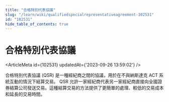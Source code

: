 ```yaml
---
title: "合格特別代表協議"
slug: "/learn/wiki/qualifiedspecialrepresentativeagreement-102531"
id: "102531"
hide_table_of_contents: true
---
```



# 合格特別代表協議

<ArticleMeta id={102531} updatedAt={'2023-09-26 13:59:02'} />
<div className='border-solid border-b border-t-0 my-4 border-[var(--ifm-color-gray-300)]' />

合格特別代表協議 (QSR) 是一種經紀商之間的協議，用於在不與納斯達克 ACT 系統互動的情況下結算交易。 QSR 允許一家經紀商代表另一家經紀商直接向全國證券結算公司發送交易。這種結算交易的方法提供了更簡單的處理、較低的交易成本和延長的交易時間。
